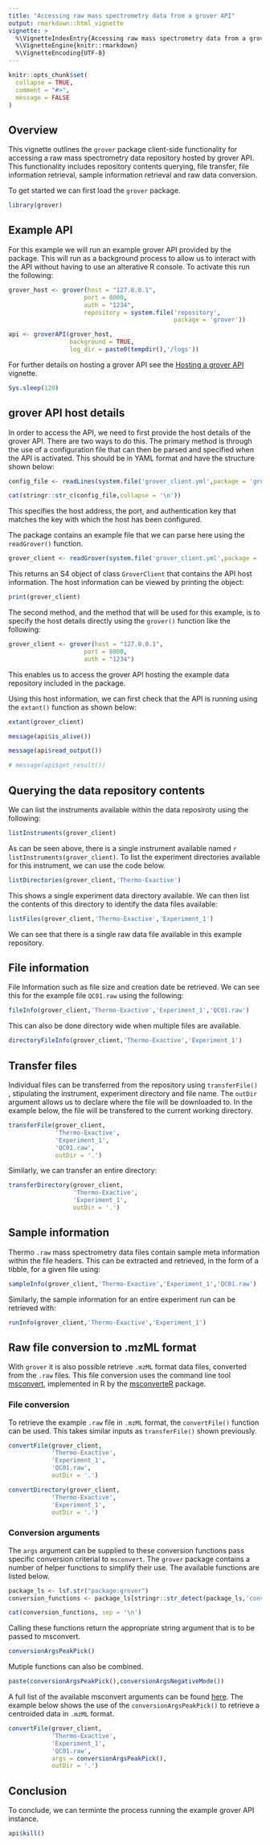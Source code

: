 ```yaml
---
title: "Accessing raw mass spectrometry data from a grover API"
output: rmarkdown::html_vignette
vignette: >
  %\VignetteIndexEntry{Accessing raw mass spectrometry data from a grover API}
  %\VignetteEngine{knitr::rmarkdown}
  %\VignetteEncoding{UTF-8}
---
```


```r
knitr::opts_chunk$set(
  collapse = TRUE,
  comment = "#>",
  message = FALSE
)
```

## Overview

This vignette outlines the `grover` package client-side functionality for accessing a raw mass spectrometry data repository hosted by grover API.
This functionality includes repository contents querying, file transfer, file information retrieval, sample information retrieval and raw data conversion.

To get started we can first load the `grover` package.

```r
library(grover)
```

## Example API

For this example we will run an example grover API provided by the package.
This will run as a background process to allow us to interact with the API without having to use an alterative R console.
To activate this run the following:

```r
grover_host <- grover(host = "127.0.0.1",
                     port = 8000,
                     auth = "1234",
                     repository = system.file('repository',
                                              package = 'grover'))

api <- groverAPI(grover_host,
                 background = TRUE,
                 log_dir = paste0(tempdir(),'/logs'))
```

For further details on hosting a grover API see the [Hosting a grover API](hosting.html) vignette.

```r
Sys.sleep(120)
```

## grover API host details

In order to access the API, we need to first provide the host details of the grover API.
There are two ways to do this.
The primary method is through the use of a configuration file that can then be parsed and specified when the API is activated.
This should be in YAML format and have the structure shown below:

```r
config_file <- readLines(system.file('grover_client.yml',package = 'grover'))

cat(stringr::str_c(config_file,collapse = '\n'))
```

This specifies the host address, the port, and authentication key that matches the key with which the host has been configured.

The package contains an example file that we can parse here using the `readGrover()` function.

```r
grover_client <- readGrover(system.file('grover_client.yml',package = 'grover'))
```

This returns an S4 object of class `GroverClient` that contains the API host information.
The host information can be viewed by printing the object:

```r
print(grover_client)
```

The second method, and the method that will be used for this example, is to specify the host details directly using the `grover()` function like the following:

```r
grover_client <- grover(host = "127.0.0.1",
                     port = 8000,
                     auth = "1234")
```

This enables us to access the grover API hosting the example data repository included in the package.

Using this host information, we can first check that the API is running using the `extant()` function as shown below:

```r
extant(grover_client)
```

```r
message(api$is_alive())
```

```r
message(api$read_output())
```

```r
# message(api$get_result())
```

## Querying the data repository contents

We can list the instruments available within the data reposiroty using the following: 

```r
listInstruments(grover_client)
```

As can be seen above, there is a single instrument available named `r listInstruments(grover_client)`. 
To list the experiment directories available for this instrument, we can use the code below.

```r
listDirectories(grover_client,'Thermo-Exactive')
```

This shows a single experiment data directory available.
We can then list the contents of this directory to identify the data files available:

```r
listFiles(grover_client,'Thermo-Exactive','Experiment_1')
```

We can see that there is a single raw data file available in this example repository.

## File information

File Information such as file size and creation date be retrieved. 
We can see this for the example file `QC01.raw` using the following:

```r
fileInfo(grover_client,'Thermo-Exactive','Experiment_1','QC01.raw')
```

This can also be done directory wide when multiple files are available.

```r
directoryFileInfo(grover_client,'Thermo-Exactive','Experiment_1')
```

## Transfer files

Individual files can be transferred from the repository using `transferFile()`
, stipulating the instrument, experiment directory and file name.
The `outDir` argument allows us to declare where the file will be downloaded to.
In the example below, the file will be transfered to the current working directory.

```r
transferFile(grover_client,
             'Thermo-Exactive',
             'Experiment_1',
             'QC01.raw',
             outDir = '.')
```

Similarly, we can transfer an entire directory:

```r
transferDirectory(grover_client,
                  'Thermo-Exactive',
                  'Experiment_1',
                  outDir = '.')
```

## Sample information

Thermo `.raw` mass spectrometry data files contain sample meta information within the file headers.
This can be extracted and retrieved, in the form of a tibble, for a given file using:

```r
sampleInfo(grover_client,'Thermo-Exactive','Experiment_1','QC01.raw')
```

Similarly, the sample information for an entire experiment run can be retrieved with:

```r
runInfo(grover_client,'Thermo-Exactive','Experiment_1')
```

## Raw file conversion to .mzML format

With `grover` it is also possible retrieve `.mzML` format data files, converted from the `.raw` files.
This file conversion uses the command line tool [msconvert](http://proteowizard.sourceforge.net/tools.shtml), implemented in R by the [msconverteR](https://github.com/wilsontom/msconverteR) package.

### File conversion

To retrieve the example `.raw` file in `.mzML` format, the `convertFile()` function can be used.
This takes similar inputs as `transferFile()` shown previously.

```r
convertFile(grover_client,
            'Thermo-Exactive',
            'Experiment_1',
            'QC01.raw',
            outDir = '.')
```

```r
convertDirectory(grover_client,
            'Thermo-Exactive',
            'Experiment_1',
            outDir = '.')
```

### Conversion arguments

The `args` argument can be supplied to these conversion functions pass specific conversion criterial to `msconvert`.
The `grover` package contains a number of helper functions to simplify their use.
The available functions are listed below.

```r
package_ls <- lsf.str("package:grover") 
conversion_functions <- package_ls[stringr::str_detect(package_ls,'conversion')]

cat(conversion_functions, sep = '\n')
```

Calling these functions return the appropriate string argument that is to be passed to msconvert.

```r
conversionArgsPeakPick()
```

Mutiple functions can also be combined.

```r
paste(conversionArgsPeakPick(),conversionArgsNegativeMode())
```

A full list of the available msconvert arguments can be found [here](http://proteowizard.sourceforge.net/tools.shtml).
The example below shows the use of the `conversionArgsPeakPick()` to retrieve a centroided data in `.mzML` format.

```r
convertFile(grover_client,
            'Thermo-Exactive',
            'Experiment_1',
            'QC01.raw',
            args = conversionArgsPeakPick(), 
            outDir = '.')
```

## Conclusion

To conclude, we can terminte the process running the example grover API instance.

```r
api$kill()
```